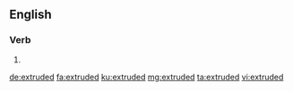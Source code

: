 ==English==

===Verb===
{{head|en|verb form}}

# {{en-past of|extrude}}

[[de:extruded]]
[[fa:extruded]]
[[ku:extruded]]
[[mg:extruded]]
[[ta:extruded]]
[[vi:extruded]]